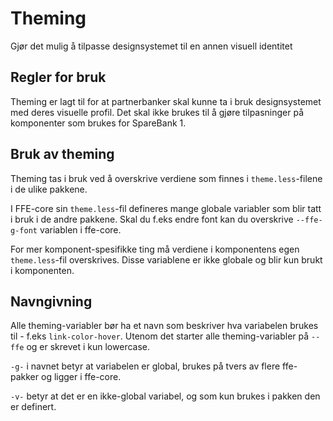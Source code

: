 
<Meta title="Profil/Theming" />

# Theming

Gjør det mulig å tilpasse designsystemet til en annen visuell identitet

## Regler for bruk

Theming er lagt til for at partnerbanker skal kunne ta i bruk designsystemet med deres visuelle profil. Det skal ikke brukes til å gjøre tilpasninger på komponenter som brukes for SpareBank 1.

## Bruk av theming

Theming tas i bruk ved å overskrive verdiene som finnes i `theme.less`-filene i de ulike pakkene. 

I FFE-core sin `theme.less`-fil defineres mange globale variabler som blir tatt i bruk i de andre pakkene. Skal du f.eks endre font kan du overskrive `--ffe-g-font` variablen i ffe-core. 

For mer komponent-spesifikke ting må verdiene i komponentens egen `theme.less`-fil overskrives. Disse variablene er ikke globale og blir kun brukt i komponenten. 

## Navngivning

Alle theming-variabler bør ha et navn som beskriver hva variabelen brukes til - f.eks `link-color-hover`. Utenom det starter alle theming-variabler på `--ffe` og er skrevet i kun lowercase.

`-g-` i navnet betyr at variabelen er global, brukes på tvers av flere ffe-pakker og ligger i ffe-core.

`-v-` betyr at det er en ikke-global variabel, og som kun brukes i pakken den er definert.  
